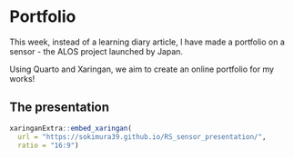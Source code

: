 # Portfolio

This week, instead of a learning diary article, I have made a portfolio on a sensor - the ALOS project launched by Japan.

Using Quarto and Xaringan, we aim to create an online portfolio for my works!

## The presentation

```r
xaringanExtra::embed_xaringan(
  url = "https://sokimura39.github.io/RS_sensor_presentation/",
  ratio = "16:9")
```



